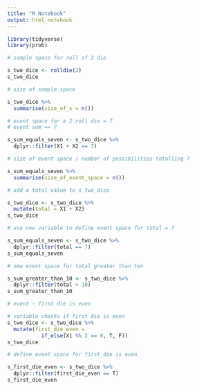 ```yaml
---
title: "R Notebook"
output: html_notebook
---
```


```r
library(tidyverse)
library(prob)
```

```r
# sample space for roll of 2 die

s_two_dice <- rolldie(2)
s_two_dice

# size of sample space

s_two_dice %>% 
  summarise(size_of_s = n())
```

```r
# event space for a 2 roll die = 7
# event sum == 7

s_sum_equals_seven <- s_two_dice %>% 
  dplyr::filter(X1 + X2 == 7)

# size of event space / number of possibilities totalling 7

s_sum_equals_seven %>% 
  summarise(size_of_event_space = n())
```

```r
# add a total value to s_two_dice

s_two_dice <- s_two_dice %>% 
  mutate(total = X1 + X2)
s_two_dice
```

```r
# use new variable to define event space for total = 7

s_sum_equals_seven <- s_two_dice %>% 
  dplyr::filter(total == 7)
s_sum_equals_seven
```

```r
# new event space for total greater than ten

s_sum_greater_than_10 <- s_two_dice %>% 
  dplyr::filter(total > 10)
s_sum_greater_than_10
```

```r
# event - first die is even

# variable checks if first die is even
s_two_dice <- s_two_dice %>% 
  mutate(first_die_even = 
           if_else(X1 %% 2 == 0, T, F))
s_two_dice

# define event space for first_die is even

s_first_die_even <- s_two_dice %>% 
  dplyr::filter(first_die_even == T)
s_first_die_even
```

